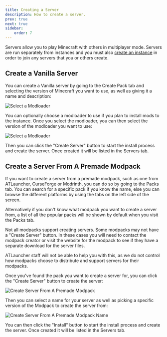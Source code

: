 ```yaml
---
title: Creating a Server
description: How to create a server.
prev: true
next: true
sidebar:
    order: 7
---
```



Servers allow you to play Minecraft with others in multiplayer mode. Servers are run separately from instances and you
must also [create an instance](/getting-started/creating-an-instance) in order to join any servers that you or others
create.

## Create a Vanilla Server

You can create a Vanilla server by going to the Create Pack tab and selecting the version of Minecraft you want to use,
as well as giving it a name and description:

![Select a Modloader](@assets/getting-started/creating-a-server/create-vanilla-server.png)

You can optionally choose a modloader to use if you plan to install mods to the instance. Once you select the modloader,
you can then select the version of the modloader you want to use:

![Select a Modloader](@assets/getting-started/select-modloader.png)

Then you can click the "Create Server" button to start the install process and create the server. Once created it will
be listed in the Servers tab.

## Create a Server From A Premade Modpack

If you want to create a server from a premade modpack, such as one from ATLauncher, CurseForge or Modrinth, you can do
so by going to the Packs tab. You can search for a specific pack if you know the name, else you can browse the different
platforms by using the tabs on the left side of the screen.

Alternatively if you don't know what modpack you want to create a server from, a list of all the popular packs will be
shown by default when you visit the Packs tab.

<Aside type="caution" title="Not all modpacks support creating servers">
Not all modpacks support creating servers. Some modpacks may not have a "Create Server" button. In these cases you will
need to contact the modpack creator or visit the website for the modpack to see if they have a separate download for the
server files.

ATLauncher staff will not be able to help you with this, as we do not control how modpacks choose to distribute and
support servers for their modpacks.
</Aside>

Once you've found the pack you want to create a server for, you can click the "Create Server" button to create the
server:

![Create Server From A Premade Modpack](@assets/getting-started/creating-a-server/create-server-from-a-premade-modpack.png)

Then you can select a name for your server as well as picking a specific version of the Modpack to create the server
from:

![Create Server From A Premade Modpack Name](@assets/getting-started/creating-a-server/create-server-from-a-premade-modpack-name.png)

You can then click the "Install" button to start the install process and create the server. Once created it will be
listed in the Servers tab.